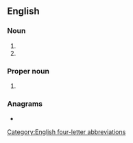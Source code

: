 ==English==

===Noun===
{{en-noun|-}}

#{{initialism of|en|{{w|Self-Aid Buddy Care}}}}
#{{initialism of|en|w:Stand and Be Counted|}}

===Proper noun===
{{en-proper noun|-}}
#{{lb|en|South Africa}} {{initialism of|en|w:South African Broadcasting Company|}}

===Anagrams===
* {{anagrams|en|a=abcs|ABCS|ABCs|B. A. Sc.|B.A.Sc.|BACS|BACs|BASc|CBSA|Cabs|SCBA|bacs|cabs|scab}}

[[Category:English four-letter abbreviations]]